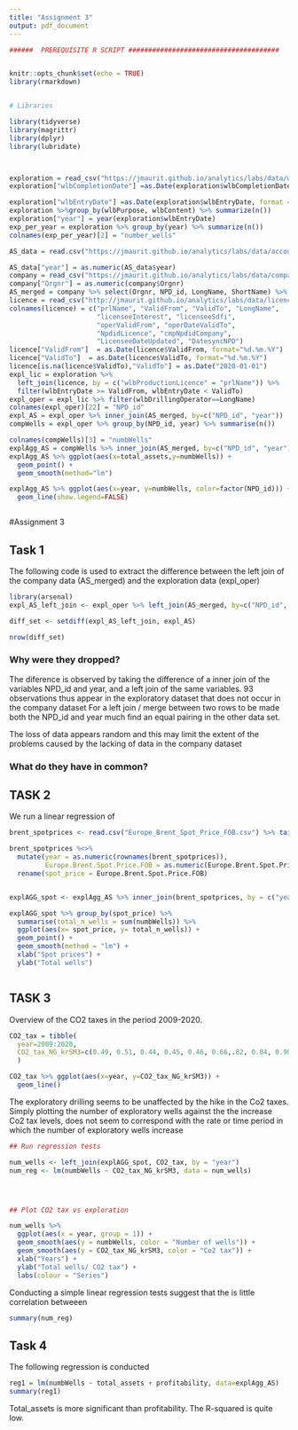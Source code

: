 ```yaml
---
title: "Assignment 3"
output: pdf_document
---
```


```r

######  PREREQUISITE R SCRIPT ######################################


knitr::opts_chunk$set(echo = TRUE)
library(rmarkdown)


# Libraries

library(tidyverse)
library(magrittr)
library(dplyr)
library(lubridate)



exploration = read_csv("https://jmaurit.github.io/analytics/labs/data/wellbore_exploration_last_10_years.csv")
exploration["wlbCompletionDate"] =as.Date(exploration$wlbCompletionDate, format = "%d.%m.%Y")

exploration["wlbEntryDate"] =as.Date(exploration$wlbEntryDate, format = "%d.%m.%Y")
exploration %>%group_by(wlbPurpose, wlbContent) %>% summarize(n())
exploration["year"] = year(exploration$wlbEntryDate)
exp_per_year = exploration %>% group_by(year) %>% summarize(n())
colnames(exp_per_year)[2] = "number_wells"

AS_data = read.csv("https://jmaurit.github.io/analytics/labs/data/accounting_cleanData.csv", stringsAsFactors=FALSE)

AS_data["year"] = as.numeric(AS_data$year)
company = read_csv("https://jmaurit.github.io/analytics/labs/data/company.csv")
company["Orgnr"] = as.numeric(company$Orgnr)
AS_merged = company %>% select(Orgnr, NPD_id, LongName, ShortName) %>% inner_join(AS_data, by = c("Orgnr"="comp_id"))
licence = read_csv("http://jmaurit.github.io/analytics/labs/data/licence.csv")
colnames(licence) = c("prlName", "ValidFrom", "ValidTo", "LongName",      
                      "licenseeInterest", "licenseeSdfi",         
                      "operValidFrom", "operDateValidTo",      
                      "NpdidLicence", "cmpNpdidCompany",         
                      "LicenseeDateUpdated", "DatesyncNPD")
licence["ValidFrom"]  = as.Date(licence$ValidFrom, format="%d.%m.%Y")
licence["ValidTo"]  = as.Date(licence$ValidTo, format="%d.%m.%Y")
licence[is.na(licence$ValidTo),"ValidTo"] = as.Date("2020-01-01")
expl_lic = exploration %>% 
  left_join(licence, by = c("wlbProductionLicence" = "prlName")) %>%
  filter(wlbEntryDate >= ValidFrom, wlbEntryDate < ValidTo)
expl_oper = expl_lic %>% filter(wlbDrillingOperator==LongName)
colnames(expl_oper)[22] = "NPD_id"
expl_AS = expl_oper %>% inner_join(AS_merged, by=c("NPD_id", "year"))
compWells = expl_oper %>% group_by(NPD_id, year) %>% summarise(n())

colnames(compWells)[3] = "numbWells"
explAgg_AS = compWells %>% inner_join(AS_merged, by=c("NPD_id", "year"))
explAgg_AS %>% ggplot(aes(x=total_assets,y=numbWells)) +
  geom_point() +
  geom_smooth(method="lm")

explAgg_AS %>% ggplot(aes(x=year, y=numbWells, color=factor(NPD_id))) +
  geom_line(show.legend=FALSE) 



```

#Assignment 3 

## Task 1 

The following code is used to extract the difference between the left join of the company data (AS_merged) and the exploration data (expl_oper)  

```r
library(arsenal)
expl_AS_left_join <- expl_oper %>% left_join(AS_merged, by=c("NPD_id", "year"))

diff_set <- setdiff(expl_AS_left_join, expl_AS)

nrow(diff_set)

```
### Why were they dropped? 
The diference is observed by taking the difference of a inner join of the variables NPD_id and year, and a left join of the same variables.
93 observations thus appear in the exploratory dataset that does not occur in the company dataset For a left join / merge between two rows to be made both the NPD_id and year much find an equal pairing in the other data set.

The loss of data appears random and this may limit the extent of the problems caused by the lacking of data in the company dataset 


### What do they have in common?

## TASK 2

We run a linear regression of
```r



brent_spotprices <- read.csv("Europe_Brent_Spot_Price_FOB.csv") %>% tail(., -4)

brent_spotprices %<>% 
  mutate(year = as.numeric(rownames(brent_spotprices)),
         Europe.Brent.Spot.Price.FOB = as.numeric(Europe.Brent.Spot.Price.FOB)) %>%
  rename(spot_price = Europe.Brent.Spot.Price.FOB) 


explAGG_spot <- explAgg_AS %>% inner_join(brent_spotprices, by = c("year"))

explAGG_spot %>% group_by(spot_price) %>%
  summarise(total_n_wells = sum(numbWells)) %>%
  ggplot(aes(x= spot_price, y= total_n_wells)) +
  geom_point() +
  geom_smooth(method = "lm") +
  xlab("Spot prices") +
  ylab("Total wells")



```

## TASK 3


Overview of the CO2 taxes in the period 2009-2020. 
```r
CO2_tax = tibble(
  year=2009:2020,
  CO2_tax_NG_krSM3=c(0.49, 0.51, 0.44, 0.45, 0.46, 0.66,.82, 0.84, 0.90, 1, 1, 1.08)
  )

CO2_tax %>% ggplot(aes(x=year, y=CO2_tax_NG_krSM3)) + 
  geom_line()


```

The exploratory drilling seems to be unaffected by the hike in  the Co2 taxes. Simply plotting the number of exploratory wells against the the increase Co2 tax levels, does not seem to correspond with the rate or time period in which the number of exploratory wells increase 

```r
## Run regression tests

num_wells <- left_join(explAGG_spot, CO2_tax, by = "year") 
num_reg <- lm(numbWells ~ CO2_tax_NG_krSM3, data = num_wells)




## Plot CO2 tax vs exploration

num_wells %>%
  ggplot(aes(x = year, group = 1)) +
  geom_smooth(aes(y = numbWells, color = "Number of wells")) +
  geom_smooth(aes(y = CO2_tax_NG_krSM3, color = "Co2 tax")) +
  xlab("Years") +
  ylab("Total wells/ CO2 tax") +
  labs(colour = "Series")


```




Conducting a simple linear regression tests suggest that the is little correlation betweeen 

```r
summary(num_reg)
```



## Task 4

The following regression is conducted 
```r
reg1 = lm(numbWells ~ total_assets + profitability, data=explAgg_AS)
summary(reg1)

```

Total_assets is more significant than profitability. The R-squared is quite low.
